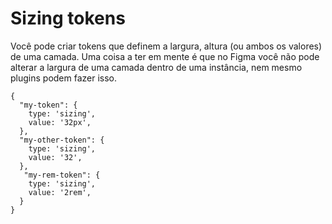 # Sizing tokens

Você pode criar tokens que definem a largura, altura (ou ambos os valores) de uma camada. Uma coisa a ter em mente é que no Figma você não pode alterar a largura de uma camada dentro de uma instância, nem mesmo plugins podem fazer isso.

```
{
  "my-token": {
    type: 'sizing',
    value: '32px',
  },
  "my-other-token": {
    type: 'sizing',
    value: '32',
  },
   "my-rem-token": {
    type: 'sizing',
    value: '2rem',
  }
}
```
